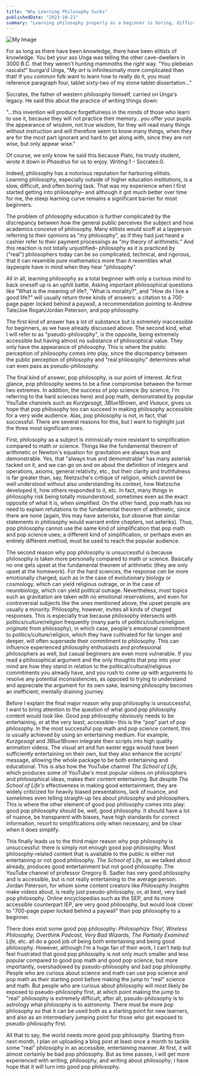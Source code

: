 ```yaml
---
title: "Why Learning Philosophy Sucks"
publishedDate: "2023-10-21"
summary: "Learning philosophy properly as a beginner is boring, difficult, and slow. Here's why."
---
```


![My Image](/blog-images/1/meme.jpg)

For as long as there have been knowledge, there have been elitists of knowledge. You bet your ass Unga was telling the other cave-dwellers in 3000 B.C. that they weren't hunting mammoths the _right_ way. "You plebeian rascals!" bunga'd Unga, "My _art_ is infinitesimally more complicated than that! If you _common_ folk want to learn how to really do it, you must reference paragraph four, tablet sixty-two of my stone tablet dissertation…"

Socrates, the father of western philosophy himself, carried on Unga's legacy. He said this about the practice of writing things down:

"...this invention will produce forgetfulness in the minds of those who learn to use it, because they will not practice their memory…you offer your pupils the appearance of wisdom, not true wisdom, for they will read many things without instruction and will therefore seem to know many things, when they are for the most part ignorant and hard to get along with, since they are not wise, but only appear wise."

Of course, we only know he said this because Plato, his trusty student, wrote it down in _Phaedrus_ for us to enjoy. Writing:1 – Socrates:0.

Indeed, philosophy has a notorious reputation for harboring elitists. Learning philosophy, especially outside of higher education institutions, is a slow, difficult, and often boring task. That was my experience when I first started getting into philosophy– and although it got much better over time for me, the steep learning curve remains a significant barrier for most beginners.

The problem of philosophy education is further complicated by the discrepancy between how the general public perceives the subject and how academics conceive of philosophy. Many elitists would scoff at a layperson referring to their opinions as "my philosophy", as if they had just heard a cashier refer to their payment processings as "my theory of arithmetic." And this reaction is not totally unjustified– philosophy as it is practiced by ("real") philosophers today can be so complicated, technical, and rigorous, that it can resemble pure mathematics more than it resembles what laypeople have in mind when they hear "philosophy".

All in all, learning philosophy as a total beginner with only a curious mind to back oneself up is an uphill battle. Asking important philosophical questions like "What is the meaning of life?, "What is morality?", and "How do I live a good life?" will usually return three kinds of answers: a citation to a 700-page paper locked behind a paywall, a recommendation pointing to Andrew Tate/Joe Rogan/Jordan Peterson, and pop philosophy.

The first kind of answer has a lot of substance but is extremely inaccessible for beginners, as we have already discussed above. The second kind, what I will refer to as "pseudo-philosophy", is the opposite, being extremely accessible but having almost no substance of philosophical value. They only have the appearance of philosophy. This is where the public perception of philosophy comes into play, since the discrepancy between the public perception of philosophy and "real philosophy" determines what can even pass as pseudo-philosophy.

The final kind of answer, pop philosophy, is our point of interest. At first glance, pop philosophy seems to be a fine compromise between the former two extremes. In addition, the success of pop science (by science, I'm referring to the hard sciences here) and pop math, demonstrated by popular YouTube channels such as _Kurzgesagt_, _3Blue1Brown_, and _Vsauce_, gives us hope that pop philosophy too can succeed in making philosophy accessible for a very wide audience. Alas, pop philosophy is not, in fact, that successful. There are several reasons for this, but I want to highlight just the three most significant ones.

First, philosophy as a subject is intrinsically more resistant to simplification compared to math or science. Things like the fundamental theorem of arithmetic or Newton's equation for gravitation are always true and demonstrable. Yes, that "always true and demonstrable" has many asterisk tacked on it, and we can go on and on about the definition of integers and operations, axioms, general relativity, etc., but their clarity and truthfulness is far greater than, say, Nietzsche's critique of religion, which cannot be well understood without also understanding its context, how Nietzsche developed it, how others responded to it, etc. In fact, many things in philosophy risk being totally misunderstood, sometimes even as the exact opposite of what it is, when simplified. On the other hand, pop math has no need to explain refutations to the fundamental theorem of arithmetic, since there are none (again, this may have asterisks, but observe that similar statements in philosophy would warrant entire chapters, not asteriks). Thus, pop philosophy cannot use the same kind of simplification that pop math and pop science uses; a different kind of simplification, or perhaps even an entirely different method, must be used to reach the popular audience.

The second reason why pop philosophy is unsuccessful is because philosophy is taken more personally compared to math or science. Basically no one gets upset at the fundamental theorem of arithmetic (they are only upset at the homework). For the hard sciences, the response _can_ be more emotionally charged, such as in the case of evolutionary biology or cosmology, which can yield religious outrage, or in the case of neurobiology, which can yield political outrage. Nevertheless, most topics such as gravitation are taken with no emotional reservations, and even for controversial subjects like the ones mentioned above, the upset people are usually a minority. Philosophy, however, invites all kinds of charged responses. This is especially true because philosophy intersects with politics/culture/religion frequently (many parts of politics/culture/religion _originate_ from philosophy), in which case, people's emotional commitment to politics/culture/religion, which they have cultivated for far longer and deeper, will often supersede their commitment to philosophy. This can influence experienced philosophy enthusiasts and professional philosophers as well, but casual beginners are even more vulnerable. If you read a philosophical argument and the only thoughts that pop into your mind are how they stand in relation to the political/cultural/religious commitments you already have, and you rush to come up with arguments to resolve any potential inconsistencies, as opposed to trying to understand and appreciate the argument for its own sake, learning philosophy becomes an inefficient, mentally draining journey.

Before I explain the final major reason why pop philosophy is unsuccessful, I want to bring attention to the question of what good pop philosophy content would look like. Good pop philosophy obviously needs to be entertaining, or at the very least, accessible– this is the "pop" part of pop philosophy. In the most successful pop math and pop science content, this is usually achieved by using an entertaining medium. For example, _Kurzgesagt_ and _3Blue1Brown_ integrate their scripts into high quality animation videos. The visual art and fun easter eggs would have been sufficiently entertaining on their own, but they also enhance the scripts' message, allowing the whole package to be both entertaining and educational. This is also how the YouTube channel _The School of Life,_ which produces some of YouTube's most popular videos on philosophers and philosophical ideas, makes their content entertaining. But despite _The School of Life's_ effectiveness in making good entertainment, they are widely criticized for heavily biased presentations, lack of nuance, and sometimes even telling straight-up lies about philosophy and philosophers. This is where the other element of good pop philosophy comes into play: good pop philosophy should be, well, good philosophy. It should have a lot of nuance, be transparent with biases, have high standards for correct information, resort to simplifications only when necessary, and be clear when it does simplify.

This finally leads us to the third major reason why pop philosophy is unsuccessful: there is simply not enough good pop philosophy. Most philosophy-related content that is available to the public is either not entertaining or not good philosophy. _The School of Life_, as we talked about already, produces good entertainment but not good philosophy. The YouTube channel of professor Gregory B. Sadler has very good philosophy and is accessible, but is not really entertaining to the average person. Jordan Peterson, for whom some content creators like _Philosophy Insights_ make videos about, is really just pseudo-philosophy, or, at best, very bad pop philosophy. Online encyclopedias such as the SEP, and its more accessible counterpart IEP, are very good philosophy, but would look closer to "700-page paper locked behind a paywall" than pop philosophy to a beginner.

There does exist some good pop philosophy: _Philosophize This!_, _Wireless Philosophy, Overthink Podcast, Very Bad Wizards, The Partially Examined Life,_ etc. all do a good job of being both entertaining and being good philosophy. However, although I'm a huge fan of their work, I can't help but feel frustrated that good pop philosophy is not only much smaller and less popular compared to good pop math and good pop science, but more importantly, overshadowed by pseudo-philosophy and bad pop philosophy. People who are curious about science and math can use pop science and pop math as their starting point before making the jump to "real" science and math. But people who are curious about philosophy will most likely be exposed to pseudo-philosophy first, at which point making the jump to "real" philosophy is extremely difficult; after all, pseudo-philosophy is to astrology what philosophy is to astronomy. There must be more pop philosophy so that it can be used both as a starting point for new learners, and also as an intermediary jumping point for those who got exposed to pseudo-philosophy first.

All that to say, the world needs more good pop philosophy. Starting from next month, I plan on uploading a blog post at least once a month to tackle some "real" philosophy in an accessible, entertaining manner. At first, it will almost certainly be bad pop philosophy. But as time passes, I will get more experienced with writing, philosophy, and writing about philosophy; I have hope that it will turn into good pop philosophy.

